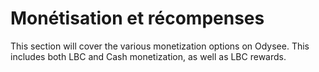 # Monétisation et récompenses

This section will cover the various monetization options on Odysee. This includes both LBC and Cash monetization, as well as LBC rewards.

<CategoryCards/>

